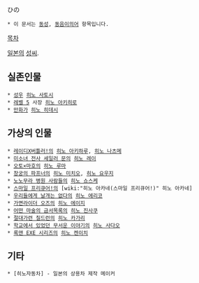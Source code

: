 ひの

 * 이 문서는 [[동성]], [[동음이의어]] 항목입니다.


[[목차]]

[[일본]]의 [[성씨]].
== 실존인물 ==
 * [[성우]] [[히노 사토시]]
 * [[레벨 5]] 사장 [[히노 아키히로]]
 * [[만화가]] [[히노 히데시]]

== 가상의 인물 == 
 * [[레이디X버틀러!]]의 [[히노 아키하루]], [[히노 나츠메]]
 * [[미소녀 전사 세일러 문]]의 [[히노 레이]]
 * [[오토×마호]]의 [[히노 루마]]
 * [[창궁의 파프너]]의 [[히노 미치오]], [[히노 요우지]]
 * [[노노무라 병원 사람들]]의 [[히노 쇼스케]]
 * [[스마일 프리큐어!]]의 [wiki:"히노 아카네(스마일 프리큐어!)" 히노 아카네]
 * [[우리들에게 날개는 없다]]의 [[히노 에리코]]
 * [[가면라이더 오즈]]의 [[히노 에이지]]
 * [[어떤 마술의 금서목록]]의 [[히노 진사쿠]]
 * [[절대가련 칠드런]]의 [[히노 카가리]]
 * [[학교에서 있었던 무서운 이야기]]의 [[히노 사다오]]
 * [[록맨 EXE 시리즈]]의 [[히노 켄이치]]

== 기타 ==
 * [히노자동차] - 일본의 상용차 제작 메이커
